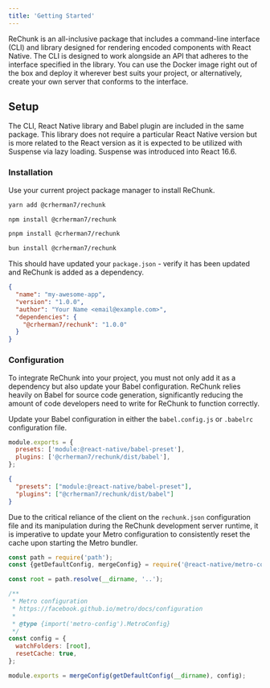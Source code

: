 ```yaml
---
title: 'Getting Started'
---
```


ReChunk is an all-inclusive package that includes a command-line interface (CLI) and library designed for rendering encoded components with React Native. The CLI is designed to work alongside an API that adheres to the interface specified in the library. You can use the Docker image right out of the box and deploy it wherever best suits your project, or alternatively, create your own server that conforms to the interface.

## Setup

The CLI, React Native library and Babel plugin are included in the same package. This library does not require a particular React Native version but is more related to the React version as it is expected to be utilized with Suspense via lazy loading. Suspense was introduced into React 16.6.

### Installation

Use your current project package manager to install ReChunk.


<Tabs>
<TabItem label="yarn">

```sh
yarn add @crherman7/rechunk
```

</TabItem>
<TabItem label="npm">

```sh
npm install @crherman7/rechunk
```

</TabItem>
<TabItem label="pnpm">

```sh
pnpm install @crherman7/rechunk
```

</TabItem>
<TabItem label="bun">

```sh
bun install @crherman7/rechunk
```

</TabItem>
</Tabs>

This should have updated your `package.json` - verify it has been updated and ReChunk is added as a dependency.

```json ins={6} title="package.json"
{
  "name": "my-awesome-app",
  "version": "1.0.0",
  "author": "Your Name <email@example.com>",
  "dependencies": {
    "@crherman7/rechunk": "1.0.0"
  }
}
```

### Configuration

To integrate ReChunk into your project, you must not only add it as a dependency but also update your Babel configuration. ReChunk relies heavily on Babel for source code generation, significantly reducing the amount of code developers need to write for ReChunk to function correctly.

Update your Babel configuration in either the `babel.config.js` or `.babelrc` configuration file.

<Tabs>
  <TabItem label="babel.config.js">

```js ins={3}
module.exports = {
  presets: ['module:@react-native/babel-preset'],
  plugins: ['@crherman7/rechunk/dist/babel'],
};
```

  </TabItem>
  <TabItem label=".babelrc">

```json ins={3}
{
  "presets": ["module:@react-native/babel-preset"],
  "plugins": ["@crherman7/rechunk/dist/babel"]
}
```

  </TabItem>
</Tabs>

Due to the critical reliance of the client on the `rechunk.json` configuration file and its manipulation during the ReChunk development server runtime, it is imperative to update your Metro configuration to consistently reset the cache upon starting the Metro bundler.

```js title="metro.config.js" ins={14}
const path = require('path');
const {getDefaultConfig, mergeConfig} = require('@react-native/metro-config');

const root = path.resolve(__dirname, '..');

/**
 * Metro configuration
 * https://facebook.github.io/metro/docs/configuration
 *
 * @type {import('metro-config').MetroConfig}
 */
const config = {
  watchFolders: [root],
  resetCache: true,
};

module.exports = mergeConfig(getDefaultConfig(__dirname), config);
```
